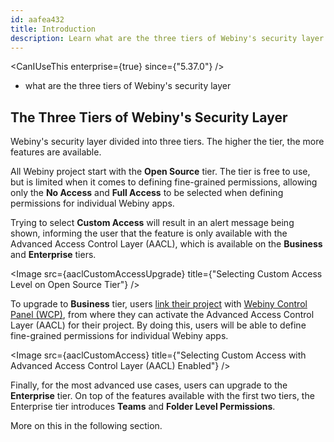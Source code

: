 ```yaml
---
id: aafea432
title: Introduction
description: Learn what are the three tiers of Webiny's security layer.
---
```



<CanIUseThis enterprise={true} since={"5.37.0"} />

<WhatYouWillLearn>

- what are the three tiers of Webiny's security layer

</WhatYouWillLearn>

## The Three Tiers of Webiny's Security Layer

Webiny's security layer divided into three tiers. The higher the tier, the more features are available.

All Webiny project start with the **Open Source** tier. The tier is free to use, but is limited when it comes to defining fine-grained permissions, allowing only the **No Access** and **Full Access** to be selected when defining permissions for individual Webiny apps.

Trying to select **Custom Access** will result in an alert message being shown, informing the user that the feature is only available with the Advanced Access Control Layer (AACL), which is available on the **Business** and **Enterprise** tiers.

<Image src={aaclCustomAccessUpgrade} title={"Selecting Custom Access Level on Open Source Tier"} />

To upgrade to **Business** tier, users [link their project](/docs/{version}/wcp/link-a-project) with [Webiny Control Panel (WCP)](/docs/{version}/wcp/overview), from where they can activate the Advanced Access Control Layer (AACL) for their project. By doing this, users will be able to define fine-grained permissions for individual Webiny apps.

<Image
  src={aaclCustomAccess}
  title={"Selecting Custom Access with Advanced Access Control Layer (AACL) Enabled"}
/>

Finally, for the most advanced use cases, users can upgrade to the **Enterprise** tier. On top of the features available with the first two tiers, the Enterprise tier introduces **Teams** and **Folder Level Permissions**.

More on this in the following section.
